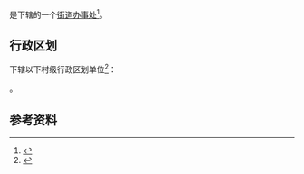 {{中国乡级行政区|52/05/02/012/000}}

'''{{PAGENAMEBASE}}'''是{{PRC admin/fullname|52/05/02/012/000|3}}下辖的一个[[街道办事处|街道办事处]]<ref>{{PRC admin/ref sgc|{{PRC admin/parent|52/05/02/012/000}}}}</ref>。

== 行政区划 ==
{{PAGENAMEBASE}}下辖以下村级行政区划单位<ref>{{PRC admin/ref sgc|52/05/02/012/000}}</ref>：

{{PRC admin/children|52/05/02/012/000}}。

== 参考资料 ==
{{reflist}}

{{贵州行政区划小作品}}
{{PRC admin/navcat|52/05/02/012/000}}